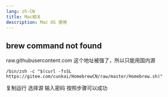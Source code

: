```yaml
---
lang: zh-CN
title: Mac相关
description: Mac OS 使用
---
```


## brew command not found

raw.githubusercontent.com
这个地址被强了，所以只能用国内源

```shell
/bin/zsh -c "$(curl -fsSL https://gitee.com/cunkai/HomebrewCN/raw/master/Homebrew.sh)"
```

复制运行 选择源 输入密码 按照步骤可以成功